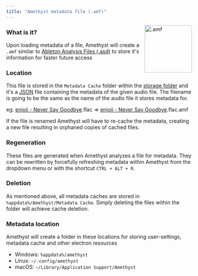 ```yaml
---
title: "Amethyst metadata file (.amf)"
---
```


<img align="right" src="https://github.com/Geoxor/amethyst/raw/master/assets/images/amf.png" alt=".amf" width="128"/>

### What is it?

Upon loading metadata of a file, Amethyst will create a `.amf` similar to  [Ableton Analysis Files (.asd)](https://www.ableton.com/en/live-manual/12/managing-files-and-sets/#analysis-files-asd) to store it's information for faster future access 

### Location

This file is stored in the `Metadata Cache` folder within the [storage folder](/introduction#metadata-location) and it's a [JSON](https://en.wikipedia.org/wiki/JSON) file containing
the metadata of the given audio file. The filename is going to be the same as the name of the audio file it stores metadata for.

eg. [enjoii - Never Say Goodbye](https://open.spotify.com/track/7qss1vfkxeWVMDJ1LyLvHK?si=5d94104b590a4eef).flac => [enjoii - Never Say Goodbye](https://open.spotify.com/track/7qss1vfkxeWVMDJ1LyLvHK?si=5d94104b590a4eef).flac.amf

<Note>
If the file is renamed Amethyst will have to re-cache the metadata, creating a new file resulting in orphaned copies of cached files.
</Note>

### Regeneration
These files are generated when Amethyst analyzes a file for metadata. They can be rewritten by forcefully refreshing metadata
within Amethyst from the dropdown menu or with the shortcut `CTRL + ALT + R`.

### Deletion
As mentioned above, all metadata caches are stored in `%appdata%/Amethyst/Metadata Cache`. Simply deleting the files within the folder will achieve cache deletion.

### Metadata location

Amethyst will create a folder in these locations for storing user-settings, metadata cache and other electron resources

- Windows: `%appdata%/amethyst`
- Linux: `~/.config/amethyst`
- macOS: `~/Library/Application Support/Amethyst`
